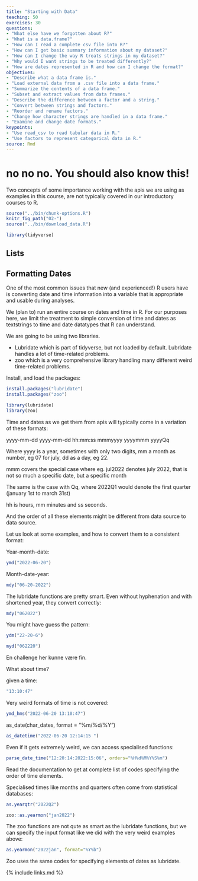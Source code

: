 ```yaml
---
title: "Starting with Data"
teaching: 50
exercises: 30
questions:
- "What else have we forgotten about R?"
- "What is a data.frame?"
- "How can I read a complete csv file into R?"
- "How can I get basic summary information about my dataset?"
- "How can I change the way R treats strings in my dataset?"
- "Why would I want strings to be treated differently?"
- "How are dates represented in R and how can I change the format?"
objectives:
- "Describe what a data frame is."
- "Load external data from a .csv file into a data frame."
- "Summarize the contents of a data frame."
- "Subset and extract values from data frames."
- "Describe the difference between a factor and a string."
- "Convert between strings and factors."
- "Reorder and rename factors."
- "Change how character strings are handled in a data frame."
- "Examine and change date formats."
keypoints:
- "Use read_csv to read tabular data in R."
- "Use factors to represent categorical data in R."
source: Rmd
---
```


# no no no. You should also know this!
Two concepts of some importance working with the apis we are using as examples in this course, are not typically covered in our introductory courses to R.
```r
source("../bin/chunk-options.R")
knitr_fig_path("02-")
source("../bin/download_data.R")
```

```r
library(tidyverse)
```


## Lists



## Formatting Dates

One of the most common issues that new (and experienced!) R users have is
converting date and time information into a variable that is appropriate and
usable during analyses. 

We (plan to) run an entire course on dates and time in R. For our purposes here, we limit the treatment to simple conversion of time and dates as 
textstrings to time and date datatypes that R can understand.


We are going to be using two libraries. 

* Lubridate which is part of tidyverse, but not loaded by default. Lubridate handles a lot of time-related problems.
* zoo which is a very comprehensive library handling many different weird time-related problems.

Install, and load the packages:

```r
install.packages("lubridate")
install.packages("zoo")
```

```r
library(lubridate)
library(zoo)
```


Time and dates as we get them from apis will typically come in a variation of these formats:

yyyy-mm-dd
yyyy-mm-dd hh:mm:ss
mmmyyyy
yyyymmm
yyyyQq

Where yyyy is a year, sometimes with only two digits, mm a month as number, eg 07 for july, dd as a day, eg 22.

mmm covers the special case where eg. jul2022 denotes july 2022, that is not so much a specific date, but a specific month

The same is the case with Qq, where 2022Q1 would denote the first quarter (january 1st to march 31st)

hh is hours, mm minutes and ss seconds. 

And the order of all these elements might be different from data source to data source.

Let us look at some examples, and how to convert them to a consistent format:

Year-month-date:

```r
ymd("2022-06-20")
```
Month-date-year:
```r
mdy("06-20-2022")
```
The lubridate functions are pretty smart. Even without hyphenation and with shortened year, they convert correctly:
```r
mdy("062022")
```
You might have guess the pattern:

```r
ydm("22-20-6")
```
```r
myd("062220")
```
En challenge her kunne være fin.

What about time?

given a time:
```r
"13:10:47"
```

Very weird formats of time is not covered:
```r
ymd_hms("2022-06-20 13:10:47")
```
as_date(char_dates, format = "%m/%d/%Y")

```r
as_datetime("2022-06-20 12:14:15 ")
```
Even if it gets extremely weird, we can access specialised functions:
```r
parse_date_time("12:20:14:2022:15:06", orders="%H%d%M%Y%S%m")
```
Read the documentation to get at complete list of codes specifying the order of
time elements.

Specialised times like months and quarters often come from statistical databases:

```r
as.yearqtr("2022Q2")
```
```r
zoo::as.yearmon("jan2022")
```
The zoo functions are not qute as smart as the lubridate functions, but we can 
specify the input format like we did with the very weird examples above:
```r
as.yearmon("2022jan", format="%Y%b")
```

Zoo uses the same codes for specifying elements of dates as lubridate.


{% include links.md %}
